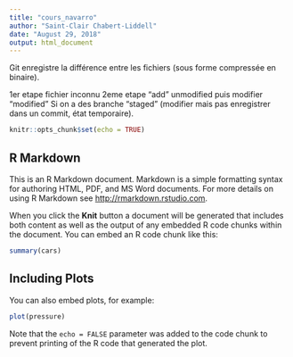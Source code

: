 ```yaml
---
title: "cours_navarro"
author: "Saint-Clair Chabert-Liddell"
date: "August 29, 2018"
output: html_document
---
```

Git enregistre la différence entre les fichiers (sous forme compressée en binaire).

1er etape fichier inconnu
2eme etape "add" unmodified
puis modifier "modified"
Si on a des branche "staged" (modifier mais pas enregistrer dans un commit, état temporaire).

################################################################################





```r
knitr::opts_chunk$set(echo = TRUE)
```

## R Markdown

This is an R Markdown document. Markdown is a simple formatting syntax for authoring HTML, PDF, and MS Word documents. For more details on using R Markdown see <http://rmarkdown.rstudio.com>.

When you click the **Knit** button a document will be generated that includes both content as well as the output of any embedded R code chunks within the document. You can embed an R code chunk like this:

```r
summary(cars)
```

## Including Plots

You can also embed plots, for example:

```r
plot(pressure)
```

Note that the `echo = FALSE` parameter was added to the code chunk to prevent printing of the R code that generated the plot.
